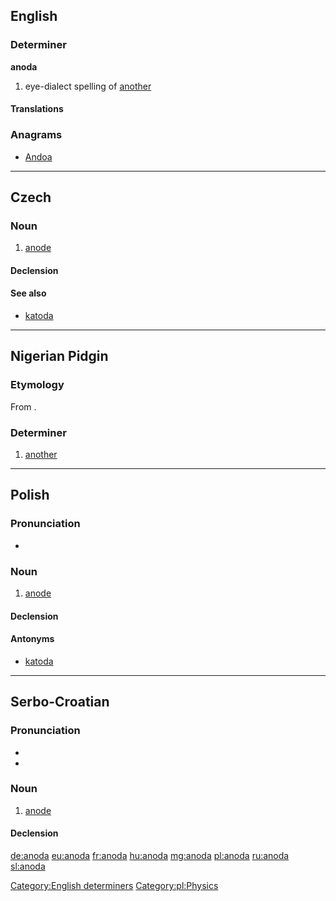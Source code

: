 ==English==

===Determiner===
'''anoda'''

# {{context|Jamaica|lang=en}} eye-dialect spelling of [[another]]

====Translations====
{{trans-see|another}}

===Anagrams===
* [[Andoa#English|Andoa]]

[[Category:English determiners]]

----

==Czech==

===Noun===
{{cs-noun|g=f}}

# [[anode]]

====Declension====
{{cs-decl-noun-auto|f|ano|d|a}}

====See also====
* [[katoda]] {{g|f}}

----

==Nigerian Pidgin==

===Etymology===
From {{etyl|en|pcm}} {{term|another|lang=en}}.

===Determiner===
{{head|pcm|determiner}}

# [[another]]

----

==Polish==
{{wikipedia|lang=pl}}

===Pronunciation===
* {{audio|Pl-anoda.ogg|Audio}}

===Noun===
{{pl-noun|f}}

# [[anode]]

====Declension====
{{pl-decl-noun-f|ano|d}}

====Antonyms====
* [[katoda]]

[[Category:pl:Physics]]

----

==Serbo-Croatian==

===Pronunciation===
* {{IPA|/anǒːda/|lang=sh}}
* {{hyphenation|a|no|da}}

===Noun===
{{sh-noun|g=f|head=anóda|r|анода|ано́да}}

# [[anode]]

====Declension====
{{sh-decl-noun
|anoda|anode
|anode|anoda
|anodi|anodama
|anodu|anode
|anodo|anode
|anodi|anodama
|anodom|anodama
}}

[[de:anoda]]
[[eu:anoda]]
[[fr:anoda]]
[[hu:anoda]]
[[mg:anoda]]
[[pl:anoda]]
[[ru:anoda]]
[[sl:anoda]]